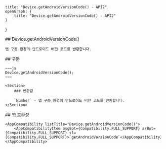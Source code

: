 
    title: "Device.getAndroidVersionCode() - API2",
    openGraph: {
        title: "Device.getAndroidVersionCode() - API2"
    }
}

<Section>
    ## Device.getAndroidVersionCode()

    앱 구동 환경의 안드로이드 버전 코드를 반환합니다.
</Section>
<Section>
    ## 구문

    ~~~js
    Device.getAndroidVersionCode();
    ~~~

    <Section>
        ### 반환값

        `Number` - 앱 구동 환경의 안드로이드 버전 코드를 반환합니다.
    </Section>
</Section>
<Section>
    ## 앱 호환성

    <AppCompatibility listTitle="Device.getAndroidVersionCode()">
        <AppCompatibilityItem msgBot={Compatibility.FULL_SUPPORT} arBot={Compatibility.FULL_SUPPORT} sl={Compatibility.FULL_SUPPORT}>`getAndroidVersionCode`</AppCompatibilityItem>
    </AppCompatibility>
</Section>